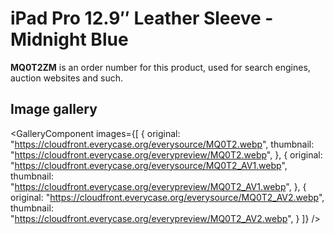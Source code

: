 
# iPad Pro 12.9″ Leather Sleeve - Midnight Blue

<Callout type='info' emoji='👉🏻'>**MQ0T2ZM** is an order number for this product, used for search engines, auction websites and such.</Callout>

## Image gallery

<GalleryComponent
    images={[
      {
        original: "https://cloudfront.everycase.org/everysource/MQ0T2.webp",
        thumbnail: "https://cloudfront.everycase.org/everypreview/MQ0T2.webp",
      },
      {
        original: "https://cloudfront.everycase.org/everysource/MQ0T2_AV1.webp",
        thumbnail: "https://cloudfront.everycase.org/everypreview/MQ0T2_AV1.webp",
      },
      {
        original: "https://cloudfront.everycase.org/everysource/MQ0T2_AV2.webp",
        thumbnail: "https://cloudfront.everycase.org/everypreview/MQ0T2_AV2.webp",
      }
    ]}
  />
